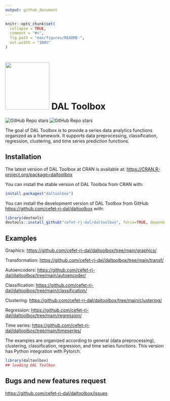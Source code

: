 ```yaml
---
output: github_document
---
```


<!-- README.md is generated from README.Rmd. Please edit that file -->

```r
knitr::opts_chunk$set(
  collapse = TRUE,
  comment = "#>",
  fig.path = "man/figures/README-",
  out.width = "100%"
)
```

# <img src='https://raw.githubusercontent.com/cefet-rj-dal/daltoolbox/master/inst/logo.png' align='centre' height='150' width='139'/> DAL Toolbox

<!-- badges: start -->
![GitHub Repo stars](https://img.shields.io/github/stars/cefet-rj-dal/daltoolbox?logo=Github)
![GitHub Repo stars](https://cranlogs.r-pkg.org/badges/daltoolbox)
<!-- badges: end -->

The goal of DAL Toolbox is to provide a series data analytics functions organized as a framework. 
It supports data preprocessing, classification, regression, clustering, and time series prediction functions. 

## Installation

The latest version of DAL Toolbox at CRAN is available at:
<https://CRAN.R-project.org/package=daltoolbox>

You can install the stable version of DAL Toolbox from CRAN with:

``` r
install.packages("daltoolbox")
```

You can install the development version of DAL Toolbox from GitHub [https://github.com/cefet-rj-dal/daltoolbox](https://github.com/cefet-rj-dal/daltoolbox) with:

``` r
library(devtools)
devtools::install_github("cefet-rj-dal/daltoolbox", force=TRUE, dependencies=FALSE, upgrade="never")
```

## Examples

Graphics: <https://github.com/cefet-rj-dal/daltoolbox/tree/main/graphics/>

Transformation: <https://github.com/cefet-rj-dal/daltoolbox/tree/main/transf/>

Autoencoders: <https://github.com/cefet-rj-dal/daltoolbox/tree/main/autoencoder/>

Classification: <https://github.com/cefet-rj-dal/daltoolbox/tree/main/classification/>

Clustering: <https://github.com/cefet-rj-dal/daltoolbox/tree/main/clustering/>

Regression: <https://github.com/cefet-rj-dal/daltoolbox/tree/main/regression/>

Time series: <https://github.com/cefet-rj-dal/daltoolbox/tree/main/timeseries/>




The examples are organized according to general (data preprocessing),
clustering, classification, regression, and time series functions.
This version has Python integration with Pytorch. 


```r
library(daltoolbox)
## loading DAL Toolbox
```


## Bugs and new features request
<https://github.com/cefet-rj-dal/daltoolbox/issues>

